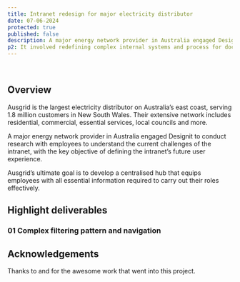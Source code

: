 ```yaml
---
title: Intranet redesign for major electricity distributor
date: 07-06-2024
protected: true
published: false
description: A major energy network provider in Australia engaged Designit to conduct research with employees to understand the current challenges of the intranet, with the key objective of defining the intranet’s future user experience.
p2: It involved redefining complex internal systems and process for docmuncation
---
```


<Collaborators people="Cimara Carneiro, Amelia Campbell" />
<br />

## Overview

Ausgrid is the largest electricity distributor on Australia’s east coast, serving 1.8 million customers in New South Wales. Their extensive network includes residential, commercial, essential services, local councils and more.

A major energy network provider in Australia engaged Designit to conduct research with employees to understand the current challenges of the intranet, with the key objective of defining the intranet’s future user experience.

Ausgrid’s ultimate goal is to develop a centralised hub that equips employees with all essential information required to carry out their roles effectively.

## Highlight deliverables

### 01 Complex filtering pattern and navigation

## Acknowledgements

Thanks to <Person name="Cimara Carneiro"/> and <Person name="Amelia Campbell"/> for the awesome work that went into this project.
